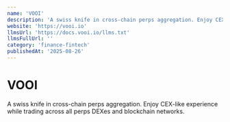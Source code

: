 ```yaml
---
name: 'VOOI'
description: 'A swiss knife in cross-chain perps aggregation. Enjoy CEX-like experience while trading across all perps DEXes and blockchain networks.'
website: 'https://vooi.io'
llmsUrl: 'https://docs.vooi.io/llms.txt'
llmsFullUrl: ''
category: 'finance-fintech'
publishedAt: '2025-08-26'
---
```


# VOOI

A swiss knife in cross-chain perps aggregation. Enjoy CEX-like experience while trading across all perps DEXes and blockchain networks.

